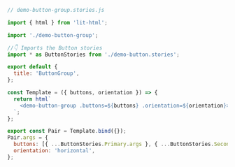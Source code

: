 ```js
// demo-button-group.stories.js

import { html } from 'lit-html';

import './demo-button-group';

//👇 Imports the Button stories
import * as ButtonStories from './demo-button.stories';

export default {
  title: 'ButtonGroup',
};

const Template = ({ buttons, orientation }) => {
  return html`
    <demo-button-group .buttons=${buttons} .orientation=${orientation}></demo-button-group>
  `;
};

export const Pair = Template.bind({});
Pair.args = {
  buttons: [{ ...ButtonStories.Primary.args }, { ...ButtonStories.Secondary.args }],
  orientation: 'horizontal',
};
```